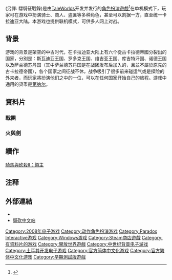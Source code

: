 {{noteTA
| G1=Games
}}
{{Infobox VG
| title = 驃騎征戰錄 (Mount and Blade)
| image = <!-- 檔案不存在 File:Mbboxart.jpg ，可從英文維基百科取得 -->
| developer = [[TaleWorlds|TaleWorlds]]
| publisher = [[TaleWorlds|TaleWorlds]]
| designer = Armağan Yavuz, Steve Negus, Cem Çimenbiçer
| composer = Jesse Hopkins
| engine =
| released = {{vgrelease|NA|2008年9月16日<ref>{{cite web|title=騎馬與砍殺|url=http://acg.gamer.com.tw/acgDetail.php?s=18861|publisher=巴哈姆特|accessdate=2010-03-02|archive-date=2010-02-06|archive-url=https://web.archive.org/web/20100206051643/http://acg.gamer.com.tw/acgDetail.php?s=18861|dead-url=no}}</ref>|EU|2008年9月19日}}
| genre = [[动作角色扮演游戏|动作角色扮演]]
| modes = [[单人电子游戏|单人]]、[[多人电子游戏|多人]]
| platforms = [[Microsoft_Windows|Microsoft Windows]]
}}

{{Vgname|騎馬與砍殺|en=Mount & Blade}}(另譯: 驃騎征戰錄)是由[[TaleWorlds|TaleWorlds]]开发并发行的[[電子角色扮演遊戲|角色扮演遊戲]]<ref>{{cite web|title=steam|url=http://store.steampowered.com/app/22100/|publisher=steam|accessdate=2010-03-02|archive-date=2010-03-03|archive-url=https://web.archive.org/web/20100303044825/http://store.steampowered.com/app/22100|dead-url=no}}</ref>在单机模式下，玩家可在游戏中扮演骑士、商人、盗匪等多种角色，甚至可以割据一方，直至统一卡拉迪亚大陆。本游戏也提供联机模式，可供多人网上对战。

== 背景 ==

游戏的背景是架空的中古时代，在卡拉迪亚大陆上有六个從古卡拉德帝國分裂出的国家，分別是：斯瓦迪亚王国、罗多克王国、维吉亚王国、库吉特汗国、诺德王国以及萨兰德苏丹国（其中萨兰德苏丹国是在战团发布后加入的，且並不屬於原先的古卡拉德帝國），各个国家之间征战不休，战争吸引了很多前来碰运气或是探险的外来者，而玩家將扮演他们之中的一位，可以在任何国家开始自己的旅程。游戏中通用的货币是[[第纳尔|第纳尔]]。

== 資料片 ==

=== 戰團 ===
{{main|骑马与砍杀：战团}}

=== 火與劍 ===
{{main|骑马与砍杀：火与剑}}

== 續作 ==

[[騎馬與砍殺II：領主|騎馬與砍殺II：領主]]

== 注释 ==
{{reflist}}

== 外部連結 ==

* {{Official|https://www.taleworlds.com}}
* [http://bbs.mountblade.com.cn 騎砍中文站] {{Wayback|url=http://bbs.mountblade.com.cn/ |date=20200613175621 }}

{{騎馬與砍殺系列}}
{{Paradox Interactive電子遊戲}}

{{DEFAULTSORT:Mount And Blade}}
[[Category:2008年电子游戏|Category:2008年电子游戏]]
[[Category:动作角色扮演游戏|Category:动作角色扮演游戏]]
[[Category:Paradox_Interactive游戏|Category:Paradox Interactive游戏]]
[[Category:Windows游戏|Category:Windows游戏]]
[[Category:Steam商店遊戲|Category:Steam商店遊戲]]
[[Category:有资料片的游戏|Category:有资料片的游戏]]
[[Category:開放世界遊戲|Category:開放世界遊戲]]
[[Category:中世纪背景电子游戏|Category:中世纪背景电子游戏]]
[[Category:土耳其开发电子游戏|Category:土耳其开发电子游戏]]
[[Category:官方简体中文化游戏|Category:官方简体中文化游戏]]
[[Category:官方繁体中文化游戏|Category:官方繁体中文化游戏]]
[[Category:早期測試版遊戲|Category:早期測試版遊戲]]